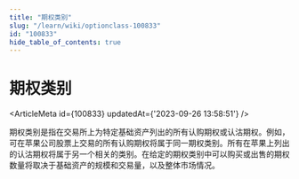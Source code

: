 ```yaml
---
title: "期权类别"
slug: "/learn/wiki/optionclass-100833"
id: "100833"
hide_table_of_contents: true
---
```



# 期权类别

<ArticleMeta id={100833} updatedAt={'2023-09-26 13:58:51'} />
<div className='border-solid border-b border-t-0 my-4 border-[var(--ifm-color-gray-300)]' />

期权类别是指在交易所上为特定基础资产列出的所有认购期权或认沽期权。例如，可在苹果公司股票上交易的所有认购期权将属于同一期权类别。所有在苹果上列出的认沽期权将属于另一个相关的类别。在给定的期权类别中可以购买或出售的期权数量将取决于基础资产的规模和交易量，以及整体市场情况。
